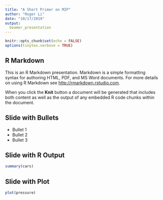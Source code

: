 ```yaml
---
title: "A Short Primer on MIP"
author: "Roger Li"
date: "10/17/2019"
output:
  beamer_presentation
---
```


```r
knitr::opts_chunk$set(echo = FALSE)
options(tinytex.verbose = TRUE)
```

## R Markdown

This is an R Markdown presentation. Markdown is a simple formatting syntax for authoring HTML, PDF, and MS Word documents. For more details on using R Markdown see <http://rmarkdown.rstudio.com>.

When you click the **Knit** button a document will be generated that includes both content as well as the output of any embedded R code chunks within the document.

## Slide with Bullets

- Bullet 1
- Bullet 2
- Bullet 3

## Slide with R Output

```r
summary(cars)
```

## Slide with Plot

```r
plot(pressure)
```

